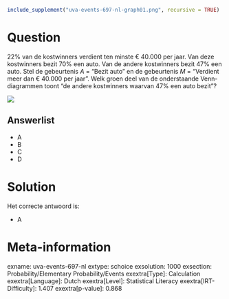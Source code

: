 ```r
include_supplement("uva-events-697-nl-graph01.png", recursive = TRUE)
```

Question
========

22% van de kostwinners verdient ten minste € 40.000 per jaar. Van deze
kostwinners bezit 70% een auto. Van de andere kostwinners bezit 47% een
auto. Stel de gebeurtenis *A* = "Bezit auto" en de gebeurtenis *M* =
"Verdient meer dan € 40.000 per jaar". Welk groen deel van de
onderstaande Venn-diagrammen toont "de andere kostwinners waarvan 47%
een auto bezit"?


![](uva-events-697-nl-graph01.png)

Answerlist
----------

* A
* B
* C
* D

Solution
========

Het correcte antwoord is: 

* A

Meta-information
================
exname: uva-events-697-nl
extype: schoice
exsolution: 1000
exsection: Probability/Elementary Probability/Events
exextra[Type]: Calculation
exextra[Language]: Dutch
exextra[Level]: Statistical Literacy
exextra[IRT-Difficulty]: 1.407
exextra[p-value]: 0.868
